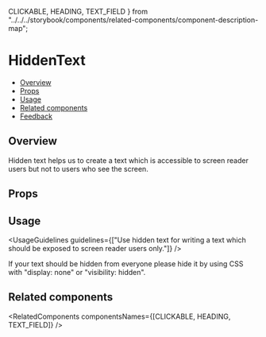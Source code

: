   CLICKABLE,
  HEADING,
  TEXT_FIELD
} from "../../../storybook/components/related-components/component-description-map";

<Meta of={HiddenTextStories} />

# HiddenText

- [Overview](#overview)
- [Props](#props)
- [Usage](#usage)
- [Related components](#related-components)
- [Feedback](#feedback)

## Overview

Hidden text helps us to create a text which is accessible to screen reader users but not to users who see the screen.

<Canvas of={HiddenTextStories.Overview} />

## Props

<PropsTable />

## Usage

<UsageGuidelines
  guidelines={["Use hidden text for writing a text which should be exposed to screen reader users only."]}
/>

<Tip>
  If your text should be hidden from everyone please hide it by using CSS with "display: none" or "visibility: hidden".
</Tip>

## Related components

<RelatedComponents componentsNames={[CLICKABLE, HEADING, TEXT_FIELD]} />
